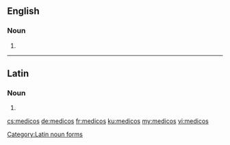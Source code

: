 ==English==

===Noun===
{{head|en|noun plural form}}

# {{plural of|medico|lang=en}}

----

==Latin==

===Noun===
{{head|la|noun form|head=medicōs|g=m}}

# {{inflection of|medicus||acc|p|lang=la}}

[[Category:Latin noun forms]]

[[cs:medicos]]
[[de:medicos]]
[[fr:medicos]]
[[ku:medicos]]
[[my:medicos]]
[[vi:medicos]]